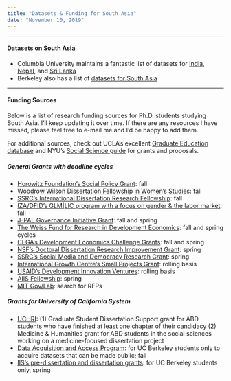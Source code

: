 ```yaml
---
title: "Datasets & Funding for South Asia"
date: "November 10, 2019"
---
```

***
#### Datasets on South Asia
* Columbia University maintains a fantastic list of datasets for [India](https://guides.library.columbia.edu/sasia-india/data), [Nepal](http://guides.library.columbia.edu/sasia-nepal/data), and [Sri Lanka](http://guides.library.columbia.edu/sasia-srilanka/data)
* Berkeley also has a list of [datasets for South Asia](https://guides.lib.berkeley.edu/az.php?s=4564)

***

#### Funding Sources
Below is a list of research funding sources for Ph.D. students studying South Asia. I'll keep updating it over time. If there are any resources I have missed, please feel free to e-mail me and I'd be happy to add them.

For additional sources, check out UCLA's excellent [Graduate Education database](https://grad.ucla.edu/funding/#/) and NYU's [Social Science guide](https://guides.nyu.edu/c.php?g=276605&p=1847928) for grants and proposals. 

##### General Grants with deadline cycles
* [Horowitz Foundation's Social Policy Grant](https://www.horowitz-foundation.org/apply): fall 
* [Woodrow Wilson Dissertation Fellowship in Women's Studies](https://woodrow.org/fellowships/womens-studies/): fall
* [SSRC's International Dissertation Research Fellowship](https://www.ssrc.org/fellowships/view/idrf-fellowship/): fall
* [IZA/DFID's GLM|LIC program with a focus on gender & the labor market](https://glm-lic.iza.org/): fall
* [J-PAL Governance Initiative Grant](https://www.povertyactionlab.org/GI): fall and spring 
* [The Weiss Fund for Research in Development Economics](https://projects.iq.harvard.edu/wfrde/applying-for-funding): fall and spring cycles
* [CEGA's Development Economics Challenge Grants](https://cega.berkeley.edu/): fall and spring
* [NSF's Doctoral Dissertation Research Improvement Grant](https://www.nsf.gov/funding/pgm_summ.jsp?pims_id=505214&org=NSF): spring
* [SSRC's Social Media and Democracy Research Grant](https://www.ssrc.org/fellowships/view/social-media-and-democracy-research-grants/): spring
* [International Growth Centre's Small Projects Grant](https://www.theigc.org/funding/small-projects/): rolling basis
* [USAID's Development Innovation Ventures](https://www.usaid.gov/div/about): rolling basis
* [AIIS Fellowship](https://www.indiastudies.org/research-fellowship-programs/research-fellowship-application-packet/): spring
* [MIT Gov/Lab](https://mitgovlab.org/): search for RFPs


##### Grants for University of California System
* [UCHRI](https://uchri.org/grants/): (1) Graduate Student Dissertation Support grant for ABD students who have finished at least one chapter of their candidacy (2) Medicine & Humanities grant for ABD students in the social sciences working on a medicine-focused dissertation project
* [Data Acquisition and Access Program](http://guides.lib.berkeley.edu/data): for UC Berkeley students only to acquire datasets that can be made public; fall
* [IIS's pre-dissertation and dissertation grants](https://iis.berkeley.edu/funding-opportunities): for UC Berkeley students only, spring